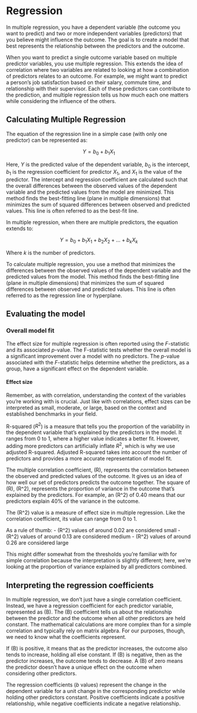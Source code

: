 <style>
  #quarto-header > nav > div > nav > ol > li:nth-child(2) > a > span.chapter-number::before     {
    content: unset;
  }
</style>

# Regression

In multiple regression, you have a dependent variable (the outcome you want to predict) and two or more independent variables (predictors) that you believe might influence the outcome. The goal is to create a model that best represents the relationship between the predictors and the outcome.

When you want to predict a single outcome variable based on multiple predictor variables, you use multiple regression. This extends the idea of correlation where two variables are related to looking at how a combination of predictors relates to an outcome. For example, we might want to predict a person's job satisfaction based on their salary, commute time, and relationship with their supervisor. Each of these predictors can contribute to the prediction, and multiple regression tells us how much each one matters while considering the influence of the others.


## Calculating Multiple Regression


The equation of the regression line in a simple case (with only one predictor) can be represented as:

$$
Y = b_0 + b_1X_1
$$

Here, $Y$ is the predicted value of the dependent variable, $b_0$ is the intercept, $b_1$ is the regression coefficient for predictor $X_1$, and $X_1$ is the value of the predictor. The intercept and regression coefficient are calculated such that the overall differences between the observed values of the dependent variable and the predicted values from the model are minimized. This method finds the best-fitting line (plane in multiple dimensions) that minimizes the sum of squared differences between observed and predicted values. This line is often referred to as the best-fit line.

In multiple regression, when there are multiple predictors, the equation extends to:

$$
Y = b_0 + b_1X_1 + b_2X_2 + \ldots + b_kX_k
$$

Where $k$ is the number of predictors.

To calculate multiple regression, you use a method that minimizes the differences between the observed values of the dependent variable and the predicted values from the model. This method finds the best-fitting line (plane in multiple dimensions) that minimizes the sum of squared differences between observed and predicted values. This line is often referred to as the regression line or hyperplane.



## Evaluating the model

### Overall model fit

The effect size for multiple regression is often reported using the $F$-statistic and its associated $p$-value. The F-statistic tests whether the overall model is a significant improvement over a model with no predictors. The $p$-value associated with the $F$-statistic helps determine whether the predictors, as a group, have a significant effect on the dependent variable.

#### Effect size

Remember, as with correlation, understanding the context of the variables you're working with is crucial. Just like with correlations, effect sizes can be interpreted as small, moderate, or large, based on the context and established benchmarks in your field.

R-squared ($R^2$) is a measure that tells you the proportion of the variability in the dependent variable that's explained by the predictors in the model. It ranges from 0 to 1, where a higher value indicates a better fit. However, adding more predictors can artificially inflate $R^2$, which is why we use adjusted R-squared. Adjusted R-squared takes into account the number of predictors and provides a more accurate representation of model fit.

The multiple correlation coefficient, \(R\), represents the correlation between the observed and predicted values of the outcome. It gives us an idea of how well our set of predictors predicts the outcome together. The square of \(R\), \(R^2\), represents the proportion of variance in the outcome that's explained by the predictors. For example, an \(R^2\) of 0.40 means that our predictors explain 40% of the variance in the outcome.


The \(R^2\) value is a measure of effect size in multiple regression. Like the correlation coefficient, its value can range from 0 to 1.

As a rule of thumb:
- \(R^2\) values of around 0.02 are considered small
- \(R^2\) values of around 0.13 are considered medium
- \(R^2\) values of around 0.26 are considered large

This might differ somewhat from the thresholds you're familiar with for simple correlation because the interpretation is slightly different; here, we're looking at the proportion of variance explained by all predictors combined.


## Interpreting the regression coefficients

In multiple regression, we don't just have a single correlation coefficient. Instead, we have a regression coefficient for each predictor variable, represented as \(B\). The \(B\) coefficient tells us about the relationship between the predictor and the outcome when all other predictors are held constant. The mathematical calculations are more complex than for a simple correlation and typically rely on matrix algebra. For our purposes, though, we need to know what the coefficients represent.

If \(B\) is positive, it means that as the predictor increases, the outcome also tends to increase, holding all else constant. If \(B\) is negative, then as the predictor increases, the outcome tends to decrease. A \(B\) of zero means the predictor doesn't have a unique effect on the outcome when considering other predictors.

The regression coefficients ($b$ values) represent the change in the dependent variable for a unit change in the corresponding predictor while holding other predictors constant. Positive coefficients indicate a positive relationship, while negative coefficients indicate a negative relationship.
